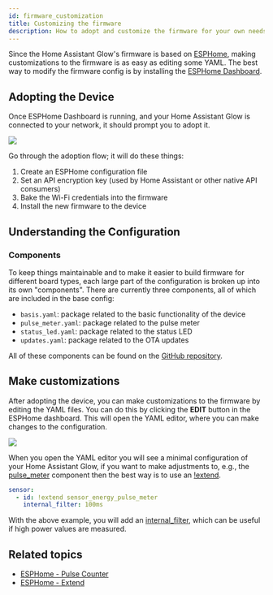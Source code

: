 ```yaml
---
id: firmware_customization
title: Customizing the firmware
description: How to adopt and customize the firmware for your own needs.
---
```


Since the Home Assistant Glow's firmware is based on [ESPHome](https://esphome.io), making
customizations to the firmware is as easy as editing some YAML. The best way to modify the
firmware config is by installing the [ESPHome Dashboard](https://esphome.io/guides/getting_started_hassio.html).

## Adopting the Device

Once ESPHome Dashboard is running, and your Home Assistant Glow is connected to your network,
it should prompt you to adopt it.

<p align="left">
  <img src={require('@site/static/img/customization/adopt-esphome.png').default} />
</p>

Go through the adoption flow; it will do these things:

1. Create an ESPHome configuration file
2. Set an API encryption key (used by Home Assistant or other native API consumers)
3. Bake the Wi-Fi credentials into the firmware
4. Install the new firmware to the device

## Understanding the Configuration

### Components

To keep things maintainable and to make it easier to build firmware for different board types,
each large part of the configuration is broken up into its own "components". There are currently
three components, all of which are included in the base config:

- `basis.yaml`: package related to the basic functionality of the device
- `pulse_meter.yaml`: package related to the pulse meter
- `status_led.yaml`: package related to the status LED
- `updates.yaml`: package related to the OTA updates

All of these components can be found on the [GitHub repository](https://github.com/klaasnicolaas/home-assistant-glow/tree/main/components).

## Make customizations

After adopting the device, you can make customizations to the firmware by editing the YAML
files. You can do this by clicking the **EDIT** button in the ESPHome dashboard. This will open
the YAML editor, where you can make changes to the configuration.

<p align="left">
  <img src={require('@site/static/img/customization/edit-device.png').default} />
</p>

When you open the YAML editor you will see a minimal configuration of your Home Assistant Glow,
if you want to make adjustments to, e.g., the [pulse_meter] component then the best way
is to use an [!extend].

```yaml title="your_glow_config.yaml"
sensor:
  - id: !extend sensor_energy_pulse_meter
    internal_filter: 100ms
```

With the above example, you will add an [internal_filter], which can be useful if high power values are measured.

## Related topics

- [ESPHome - Pulse Counter][pulse_meter]
- [ESPHome - Extend][!extend]

[internal_filter]: https://esphome.io/components/sensor/pulse_counter.html?highlight=internal_filter
[pulse_meter]: https://esphome.io/components/sensor/pulse_counter.html
[!extend]: https://esphome.io/components/packages.html#extend